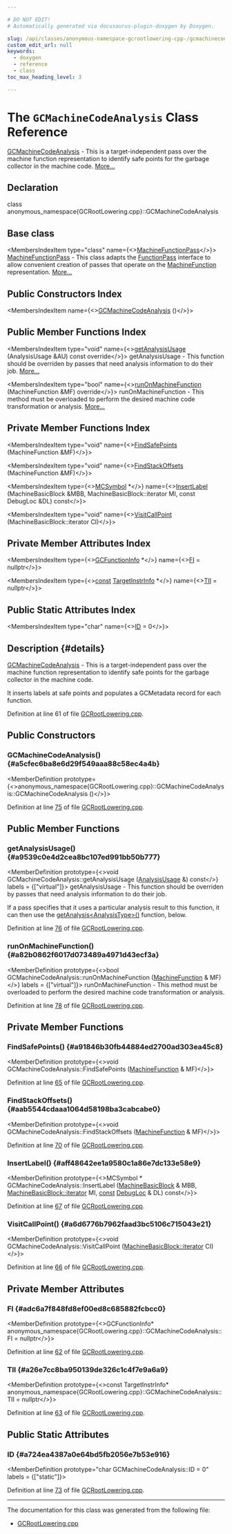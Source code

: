 ```yaml
---

# DO NOT EDIT!
# Automatically generated via docusaurus-plugin-doxygen by Doxygen.

slug: /api/classes/anonymous-namespace-gcrootlowering-cpp-/gcmachinecodeanalysis
custom_edit_url: null
keywords:
  - doxygen
  - reference
  - class
toc_max_heading_level: 3

---
```





# The `GCMachineCodeAnalysis` Class Reference

<DoxygenPage pluginConfig={pluginConfig}>

<a href="/docs/api/classes/anonymous-namespace-gcrootlowering-cpp-/gcmachinecodeanalysis">GCMachineCodeAnalysis</a> - This is a target-independent pass over the machine function representation to identify safe points for the garbage collector in the machine code. <a href="#details">More...</a>

## Declaration

<CodeBlock>class anonymous_namespace{GCRootLowering.cpp}::GCMachineCodeAnalysis</CodeBlock>

## Base class

<MembersIndex>

<MembersIndexItem
  type="class"
  name={<><a href="/docs/api/classes/llvm/machinefunctionpass">MachineFunctionPass</a></>}>
<a href="/docs/api/classes/llvm/machinefunctionpass">MachineFunctionPass</a> - This class adapts the <a href="/docs/api/classes/llvm/functionpass">FunctionPass</a> interface to allow convenient creation of passes that operate on the <a href="/docs/api/classes/llvm/machinefunction">MachineFunction</a> representation. <a href="/docs/api/classes/llvm/machinefunctionpass/#details">More...</a>
</MembersIndexItem>

</MembersIndex>

## Public Constructors Index

<MembersIndex>

<MembersIndexItem
  name={<><a href="#a5cfec6ba8e6d29f549aaa88c58ec4a4b">GCMachineCodeAnalysis</a> ()</>}>
</MembersIndexItem>

</MembersIndex>

## Public Member Functions Index

<MembersIndex>

<MembersIndexItem
  type="void"
  name={<><a href="#a9539c0e4d2cea8bc107ed991bb50b777">getAnalysisUsage</a> (AnalysisUsage &amp;AU) const override</>}>
getAnalysisUsage - This function should be overriden by passes that need analysis information to do their job. <a href="#a9539c0e4d2cea8bc107ed991bb50b777">More...</a>
</MembersIndexItem>

<MembersIndexItem
  type="bool"
  name={<><a href="#a82b0862f6017d073489a4971d43ecf3a">runOnMachineFunction</a> (MachineFunction &amp;MF) override</>}>
runOnMachineFunction - This method must be overloaded to perform the desired machine code transformation or analysis. <a href="#a82b0862f6017d073489a4971d43ecf3a">More...</a>
</MembersIndexItem>

</MembersIndex>

## Private Member Functions Index

<MembersIndex>

<MembersIndexItem
  type="void"
  name={<><a href="#a91846b30fb44884ed2700ad303ea45c8">FindSafePoints</a> (MachineFunction &amp;MF)</>}>
</MembersIndexItem>

<MembersIndexItem
  type="void"
  name={<><a href="#aab5544cdaaa1064d58198ba3cabcabe0">FindStackOffsets</a> (MachineFunction &amp;MF)</>}>
</MembersIndexItem>

<MembersIndexItem
  type={<><a href="/docs/api/classes/llvm/mcsymbol">MCSymbol</a> &#42;</>}
  name={<><a href="#aff48642ee1a9580c1a86e7dc133e58e9">InsertLabel</a> (MachineBasicBlock &amp;MBB, MachineBasicBlock::iterator MI, const DebugLoc &amp;DL) const</>}>
</MembersIndexItem>

<MembersIndexItem
  type="void"
  name={<><a href="#a6d6776b7962faad3bc5106c715043e21">VisitCallPoint</a> (MachineBasicBlock::iterator CI)</>}>
</MembersIndexItem>

</MembersIndex>

## Private Member Attributes Index

<MembersIndex>

<MembersIndexItem
  type={<><a href="/docs/api/classes/llvm/gcfunctioninfo">GCFunctionInfo</a> &#42;</>}
  name={<><a href="#adc6a7f848fd8ef00ed8c685882fcbcc0">FI</a> = nullptr</>}>
</MembersIndexItem>

<MembersIndexItem
  type={<><a href="/docs/api/files/lib/lib/target/lib/target/aarch64/aarch64promoteconstant-cpp/#a90f8350fecae261c25be85d38b451bff">const</a> <a href="/docs/api/classes/llvm/targetinstrinfo">TargetInstrInfo</a> &#42;</>}
  name={<><a href="#a26e7cc8ba950139de326c1c4f7e9a6a9">TII</a> = nullptr</>}>
</MembersIndexItem>

</MembersIndex>

## Public Static Attributes Index

<MembersIndex>

<MembersIndexItem
  type="char"
  name={<><a href="#a724ea4387a0e64bd5fb2056e7b53e916">ID</a> = 0</>}>
</MembersIndexItem>

</MembersIndex>

## Description {#details}

<a href="/docs/api/classes/anonymous-namespace-gcrootlowering-cpp-/gcmachinecodeanalysis">GCMachineCodeAnalysis</a> - This is a target-independent pass over the machine function representation to identify safe points for the garbage collector in the machine code.

It inserts labels at safe points and populates a GCMetadata record for each function.

Definition at line 61 of file <a href="/docs/api/files/lib/lib/codegen/gcrootlowering-cpp">GCRootLowering.cpp</a>.

<SectionDefinition>

## Public Constructors

### GCMachineCodeAnalysis() {#a5cfec6ba8e6d29f549aaa88c58ec4a4b}

<MemberDefinition
  prototype={<>anonymous&#95;namespace&#123;GCRootLowering.cpp&#125;::GCMachineCodeAnalysis::GCMachineCodeAnalysis ()</>}>

Definition at line <a href="/docs/api/files/lib/lib/codegen/gcrootlowering-cpp/#l00075">75</a> of file <a href="/docs/api/files/lib/lib/codegen/gcrootlowering-cpp">GCRootLowering.cpp</a>.
</MemberDefinition>

</SectionDefinition>

<SectionDefinition>

## Public Member Functions

### getAnalysisUsage() {#a9539c0e4d2cea8bc107ed991bb50b777}

<MemberDefinition
  prototype={<>void GCMachineCodeAnalysis::getAnalysisUsage (<a href="/docs/api/classes/llvm/analysisusage">AnalysisUsage</a> &amp;) const</>}
  labels = {["virtual"]}>
getAnalysisUsage - This function should be overriden by passes that need analysis information to do their job.

If a pass specifies that it uses a particular analysis result to this function, it can then use the <a href="/docs/api/classes/llvm/pass/#a4863e5e463fb79955269fbf7fbf52b80">getAnalysis&lt;AnalysisType&gt;()</a> function, below.

Definition at line <a href="/docs/api/files/lib/lib/codegen/gcrootlowering-cpp/#l00076">76</a> of file <a href="/docs/api/files/lib/lib/codegen/gcrootlowering-cpp">GCRootLowering.cpp</a>.
</MemberDefinition>

### runOnMachineFunction() {#a82b0862f6017d073489a4971d43ecf3a}

<MemberDefinition
  prototype={<>bool GCMachineCodeAnalysis::runOnMachineFunction (<a href="/docs/api/classes/llvm/machinefunction">MachineFunction</a> &amp; MF)</>}
  labels = {["virtual"]}>
runOnMachineFunction - This method must be overloaded to perform the desired machine code transformation or analysis.

Definition at line <a href="/docs/api/files/lib/lib/codegen/gcrootlowering-cpp/#l00078">78</a> of file <a href="/docs/api/files/lib/lib/codegen/gcrootlowering-cpp">GCRootLowering.cpp</a>.
</MemberDefinition>

</SectionDefinition>

<SectionDefinition>

## Private Member Functions

### FindSafePoints() {#a91846b30fb44884ed2700ad303ea45c8}

<MemberDefinition
  prototype={<>void GCMachineCodeAnalysis::FindSafePoints (<a href="/docs/api/classes/llvm/machinefunction">MachineFunction</a> &amp; MF)</>}>

Definition at line <a href="/docs/api/files/lib/lib/codegen/gcrootlowering-cpp/#l00065">65</a> of file <a href="/docs/api/files/lib/lib/codegen/gcrootlowering-cpp">GCRootLowering.cpp</a>.
</MemberDefinition>

### FindStackOffsets() {#aab5544cdaaa1064d58198ba3cabcabe0}

<MemberDefinition
  prototype={<>void GCMachineCodeAnalysis::FindStackOffsets (<a href="/docs/api/classes/llvm/machinefunction">MachineFunction</a> &amp; MF)</>}>

Definition at line <a href="/docs/api/files/lib/lib/codegen/gcrootlowering-cpp/#l00070">70</a> of file <a href="/docs/api/files/lib/lib/codegen/gcrootlowering-cpp">GCRootLowering.cpp</a>.
</MemberDefinition>

### InsertLabel() {#aff48642ee1a9580c1a86e7dc133e58e9}

<MemberDefinition
  prototype={<>MCSymbol &#42; GCMachineCodeAnalysis::InsertLabel (<a href="/docs/api/classes/llvm/machinebasicblock">MachineBasicBlock</a> &amp; MBB, <a href="/docs/api/classes/llvm/machinebasicblock/#ae34c996b58df9b9ce6695a0c8b70c533">MachineBasicBlock::iterator</a> MI, <a href="/docs/api/files/lib/lib/target/lib/target/aarch64/aarch64promoteconstant-cpp/#a90f8350fecae261c25be85d38b451bff">const</a> <a href="/docs/api/classes/llvm/debugloc">DebugLoc</a> &amp; DL) const</>}>

Definition at line <a href="/docs/api/files/lib/lib/codegen/gcrootlowering-cpp/#l00067">67</a> of file <a href="/docs/api/files/lib/lib/codegen/gcrootlowering-cpp">GCRootLowering.cpp</a>.
</MemberDefinition>

### VisitCallPoint() {#a6d6776b7962faad3bc5106c715043e21}

<MemberDefinition
  prototype={<>void GCMachineCodeAnalysis::VisitCallPoint (<a href="/docs/api/classes/llvm/machinebasicblock/#ae34c996b58df9b9ce6695a0c8b70c533">MachineBasicBlock::iterator</a> CI)</>}>

Definition at line <a href="/docs/api/files/lib/lib/codegen/gcrootlowering-cpp/#l00066">66</a> of file <a href="/docs/api/files/lib/lib/codegen/gcrootlowering-cpp">GCRootLowering.cpp</a>.
</MemberDefinition>

</SectionDefinition>

<SectionDefinition>

## Private Member Attributes

### FI {#adc6a7f848fd8ef00ed8c685882fcbcc0}

<MemberDefinition
  prototype={<>GCFunctionInfo&#42; anonymous&#95;namespace&#123;GCRootLowering.cpp&#125;::GCMachineCodeAnalysis::FI = nullptr</>}>

Definition at line <a href="/docs/api/files/lib/lib/codegen/gcrootlowering-cpp/#l00062">62</a> of file <a href="/docs/api/files/lib/lib/codegen/gcrootlowering-cpp">GCRootLowering.cpp</a>.
</MemberDefinition>

### TII {#a26e7cc8ba950139de326c1c4f7e9a6a9}

<MemberDefinition
  prototype={<>const TargetInstrInfo&#42; anonymous&#95;namespace&#123;GCRootLowering.cpp&#125;::GCMachineCodeAnalysis::TII = nullptr</>}>

Definition at line <a href="/docs/api/files/lib/lib/codegen/gcrootlowering-cpp/#l00063">63</a> of file <a href="/docs/api/files/lib/lib/codegen/gcrootlowering-cpp">GCRootLowering.cpp</a>.
</MemberDefinition>

</SectionDefinition>

<SectionDefinition>

## Public Static Attributes

### ID {#a724ea4387a0e64bd5fb2056e7b53e916}

<MemberDefinition
  prototype="char GCMachineCodeAnalysis::ID = 0"
  labels = {["static"]}>

Definition at line <a href="/docs/api/files/lib/lib/codegen/gcrootlowering-cpp/#l00073">73</a> of file <a href="/docs/api/files/lib/lib/codegen/gcrootlowering-cpp">GCRootLowering.cpp</a>.
</MemberDefinition>

</SectionDefinition>

<hr/>

The documentation for this class was generated from the following file:

<ul>
<li><a href="/docs/api/files/lib/lib/codegen/gcrootlowering-cpp">GCRootLowering.cpp</a></li>
</ul>

</DoxygenPage>
